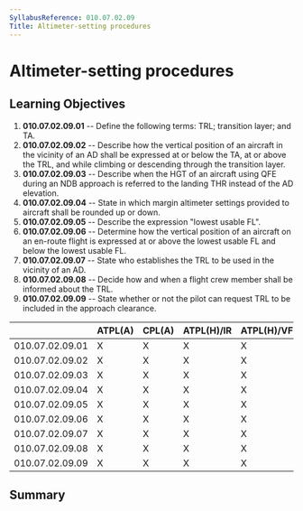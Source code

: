 ```yaml
---
SyllabusReference: 010.07.02.09
Title: Altimeter-setting procedures
---
```


# Altimeter-setting procedures

## Learning Objectives

1.  **010.07.02.09.01** -- Define the following terms: TRL; transition layer;
    and TA.
2.  **010.07.02.09.02** -- Describe how the vertical position of an aircraft in
    the vicinity of an AD shall be expressed at or below the TA, at or above the
    TRL, and while climbing or descending through the transition layer.
3.  **010.07.02.09.03** -- Describe when the HGT of an aircraft using QFE during
    an NDB approach is referred to the landing THR instead of the AD elevation.
4.  **010.07.02.09.04** -- State in which margin altimeter settings provided to
    aircraft shall be rounded up or down.
5.  **010.07.02.09.05** -- Describe the expression "lowest usable FL".
6.  **010.07.02.09.06** -- Determine how the vertical position of an aircraft on
    an en-route flight is expressed at or above the lowest usable FL and below
    the lowest usable FL.
7.  **010.07.02.09.07** -- State who establishes the TRL to be used in the
    vicinity of an AD.
8.  **010.07.02.09.08** -- Decide how and when a flight crew member shall be
    informed about the TRL.
9.  **010.07.02.09.09** -- State whether or not the pilot can request TRL to be
    included in the approach clearance.

|                 | ATPL(A) | CPL(A) | ATPL(H)/IR | ATPL(H)/VFR | CPL(H) | IR  | CBIR(A) |
| --------------- | ------- | ------ | ---------- | ----------- | ------ | --- | ------- |
| 010.07.02.09.01 | X       | X      | X          | X           | X      | X   | X       |
| 010.07.02.09.02 | X       | X      | X          | X           | X      | X   | X       |
| 010.07.02.09.03 | X       | X      | X          | X           | X      | X   | X       |
| 010.07.02.09.04 | X       | X      | X          | X           | X      | X   | X       |
| 010.07.02.09.05 | X       | X      | X          | X           | X      | X   | X       |
| 010.07.02.09.06 | X       | X      | X          | X           | X      | X   | X       |
| 010.07.02.09.07 | X       | X      | X          | X           | X      | X   | X       |
| 010.07.02.09.08 | X       | X      | X          | X           | X      | X   | X       |
| 010.07.02.09.09 | X       | X      | X          | X           | X      | X   | X       |

## Summary
